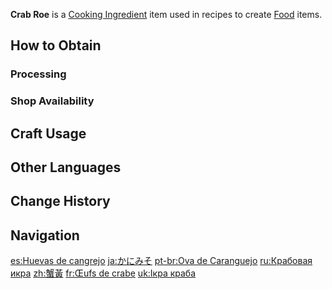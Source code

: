 {{Item Infobox
|id           = 100074
|image        = Item Crab Roe.png
|type         = Cooking Ingredients
|invCategory  = Materials
|description  = A delicacy specific to female crabs. A rare and prized ingredient that isn't quite to everyone's taste.
|quality      = 3
|source1      = [[Processing]]
|source2      = {{Sold By}}
}}
'''Crab Roe''' is a [[Cooking Ingredient]] item used in recipes to create [[Food]] items.

==How to Obtain==
===Processing===
{{Recipe
|type = Processing
|Crab = 4
|time = 20
|sort = Crab
}}

===Shop Availability===
{{Shop Availability}}

==Craft Usage==
{{Craft Usage}}

==Other Languages==
{{Other Languages
|default_hidden = 1
|en      = Crab Roe
|zhs     = 蟹黄
|zhs_rm  = Xièhuáng
|zht     = 蟹黃
|zht_rm  = Xièhuáng
|ja      = かにみそ
|ja_rm   = Kanimiso
|ko      = 꽃게알
|ko_rm   = Kkotgeal
|es      = Huevas de cangrejo
|fr      = Œufs de crabe
|ru      = Крабовая икра
|th      = Crab Roe
|vi      = Gạch Cua
|de      = Krebsrogen
|id      = Crab Roe
|pt      = Ova de Caranguejo
|tr      = Yengeç Yumurtası
|it      = Uova di granchio
}}

==Change History==
{{Change History|1.0}}

==Navigation==
{{Material Navbox|type=Crafting Materials}}

[[es:Huevas de cangrejo]]
[[ja:かにみそ]]
[[pt-br:Ova de Caranguejo]]
[[ru:Крабовая икра]]
[[zh:蟹黃]]
[[fr:Œufs de crabe]]
[[uk:Ікра краба]]
